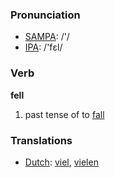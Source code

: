 === Pronunciation ===
*[[w:SAMPA|SAMPA]]: /'/
*[[w:IPA|IPA]]: /'fεl/

=== Verb ===

'''fell'''

# past tense of to [[fall]]

=== Translations ===
*[[Dutch]]: [[viel]], [[vielen]]